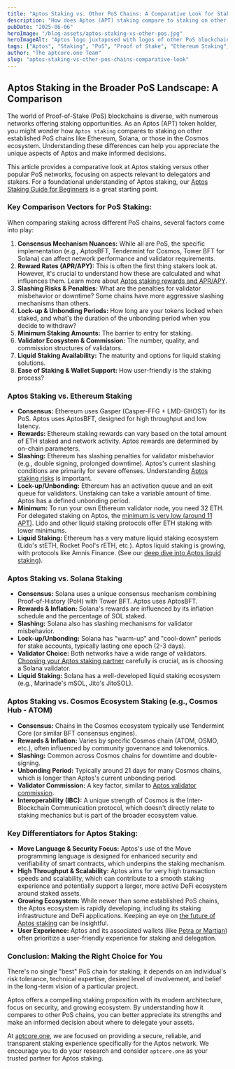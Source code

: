 ```yaml
---
title: "Aptos Staking vs. Other PoS Chains: A Comparative Look for Stakers"
description: "How does Aptos (APT) staking compare to staking on other Proof-of-Stake chains like Ethereum, Solana, or Cosmos? Explore key differences in rewards, risks, and mechanisms."
pubDate: "2025-06-06"
heroImage: "/blog-assets/aptos-staking-vs-other-pos.jpg"
heroImageAlt: "Aptos logo juxtaposed with logos of other PoS blockchains like Ethereum and Solana, for comparison"
tags: ["Aptos", "Staking", "PoS", "Proof of Stake", "Ethereum Staking", "Solana Staking", "Cosmos Staking", "Comparison", "APT"]
author: "The aptcore.one Team"
slug: "aptos-staking-vs-other-pos-chains-comparative-look"
---
```


## Aptos Staking in the Broader PoS Landscape: A Comparison

The world of Proof-of-Stake (PoS) blockchains is diverse, with numerous networks offering staking opportunities. As an Aptos (APT) token holder, you might wonder how `Aptos staking` compares to staking on other established PoS chains like Ethereum, Solana, or those in the Cosmos ecosystem. Understanding these differences can help you appreciate the unique aspects of Aptos and make informed decisions.

This article provides a comparative look at Aptos staking versus other popular PoS networks, focusing on aspects relevant to delegators and stakers. For a foundational understanding of Aptos staking, our [Aptos Staking Guide for Beginners](/blog/aptos-staking-guide-beginners) is a great starting point.

### Key Comparison Vectors for PoS Staking:

When comparing staking across different PoS chains, several factors come into play:

1.  **Consensus Mechanism Nuances:** While all are PoS, the specific implementation (e.g., AptosBFT, Tendermint for Cosmos, Tower BFT for Solana) can affect network performance and validator requirements.
2.  **Reward Rates (APR/APY):** This is often the first thing stakers look at. However, it's crucial to understand how these are calculated and what influences them. Learn more about [Aptos staking rewards and APR/APY](/blog/aptos-rewards-apr-apy-explained).
3.  **Slashing Risks & Penalties:** What are the penalties for validator misbehavior or downtime? Some chains have more aggressive slashing mechanisms than others.
4.  **Lock-up & Unbonding Periods:** How long are your tokens locked when staked, and what's the duration of the unbonding period when you decide to withdraw?
5.  **Minimum Staking Amounts:** The barrier to entry for staking.
6.  **Validator Ecosystem & Commission:** The number, quality, and commission structures of validators.
7.  **Liquid Staking Availability:** The maturity and options for liquid staking solutions.
8.  **Ease of Staking & Wallet Support:** How user-friendly is the staking process?

### Aptos Staking vs. Ethereum Staking

* **Consensus:** Ethereum uses Gasper (Casper-FFG + LMD-GHOST) for its PoS. Aptos uses AptosBFT, designed for high throughput and low latency.
* **Rewards:** Ethereum staking rewards can vary based on the total amount of ETH staked and network activity. Aptos rewards are determined by on-chain parameters.
* **Slashing:** Ethereum has slashing penalties for validator misbehavior (e.g., double signing, prolonged downtime). Aptos's current slashing conditions are primarily for severe offenses. Understanding [Aptos staking risks](/blog/risks-of-aptos-staking-how-to-mitigate-them) is important.
* **Lock-up/Unbonding:** Ethereum has an activation queue and an exit queue for validators. Unstaking can take a variable amount of time. Aptos has a defined unbonding period.
* **Minimum:** To run your own Ethereum validator node, you need 32 ETH. For delegated staking on Aptos, the [minimum is very low (around 11 APT)](/blog/aptos-staking-minimum-how-much-apt-to-start). Lido and other liquid staking protocols offer ETH staking with lower minimums.
* **Liquid Staking:** Ethereum has a very mature liquid staking ecosystem (Lido's stETH, Rocket Pool's rETH, etc.). Aptos liquid staking is growing, with protocols like Amnis Finance. (See our [deep dive into Aptos liquid staking](/blog/aptos-liquid-staking-deep-dive)).

### Aptos Staking vs. Solana Staking

* **Consensus:** Solana uses a unique consensus mechanism combining Proof-of-History (PoH) with Tower BFT. Aptos uses AptosBFT.
* **Rewards & Inflation:** Solana's rewards are influenced by its inflation schedule and the percentage of SOL staked.
* **Slashing:** Solana also has slashing mechanisms for validator misbehavior.
* **Lock-up/Unbonding:** Solana has "warm-up" and "cool-down" periods for stake accounts, typically lasting one epoch (2-3 days).
* **Validator Choice:** Both networks have a wide range of validators. [Choosing your Aptos staking partner](/blog/choosing-aptos-staking-partner) carefully is crucial, as is choosing a Solana validator.
* **Liquid Staking:** Solana has a well-developed liquid staking ecosystem (e.g., Marinade's mSOL, Jito's JitoSOL).

### Aptos Staking vs. Cosmos Ecosystem Staking (e.g., Cosmos Hub - ATOM)

* **Consensus:** Chains in the Cosmos ecosystem typically use Tendermint Core (or similar BFT consensus engines).
* **Rewards & Inflation:** Varies by specific Cosmos chain (ATOM, OSMO, etc.), often influenced by community governance and tokenomics.
* **Slashing:** Common across Cosmos chains for downtime and double-signing.
* **Unbonding Period:** Typically around 21 days for many Cosmos chains, which is longer than Aptos's current unbonding period.
* **Validator Commission:** A key factor, similar to [Aptos validator commission](/blog/understanding-aptos-validator-commission).
* **Interoperability (IBC):** A unique strength of Cosmos is the Inter-Blockchain Communication protocol, which doesn't directly relate to staking mechanics but is part of the broader ecosystem value.

### Key Differentiators for Aptos Staking:

* **Move Language & Security Focus:** Aptos's use of the Move programming language is designed for enhanced security and verifiability of smart contracts, which underpins the staking mechanism.
* **High Throughput & Scalability:** Aptos aims for very high transaction speeds and scalability, which can contribute to a smooth staking experience and potentially support a larger, more active DeFi ecosystem around staked assets.
* **Growing Ecosystem:** While newer than some established PoS chains, the Aptos ecosystem is rapidly developing, including its staking infrastructure and DeFi applications. Keeping an eye on [the future of Aptos staking](/blog/future-of-aptos-staking-trends-features) can be insightful.
* **User Experience:** Aptos and its associated wallets (like [Petra or Martian](/blog/comparing-top-aptos-staking-wallets)) often prioritize a user-friendly experience for staking and delegation.

### Conclusion: Making the Right Choice for You

There's no single "best" PoS chain for staking; it depends on an individual's risk tolerance, technical expertise, desired level of involvement, and belief in the long-term vision of a particular project.

Aptos offers a compelling staking proposition with its modern architecture, focus on security, and growing ecosystem. By understanding how it compares to other PoS chains, you can better appreciate its strengths and make an informed decision about where to delegate your assets.

At [aptcore.one](https://aptcore.one), we are focused on providing a secure, reliable, and transparent staking experience specifically for the Aptos network. We encourage you to do your research and consider `aptcore.one` as your trusted partner for Aptos staking.
